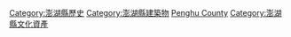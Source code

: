 [[Category:澎湖縣歷史|Category:澎湖縣歷史]]
[[Category:澎湖縣建築物|Category:澎湖縣建築物]]
[[Category:台灣各地古蹟|Penghu County]]
[[Category:澎湖縣文化資產|Category:澎湖縣文化資產]]